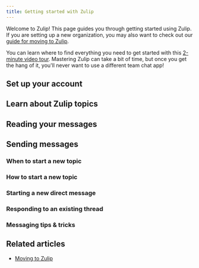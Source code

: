 ```yaml
---
title: Getting started with Zulip
---
```



Welcome to Zulip! This page guides you through getting started using
Zulip. If you are setting up a new organization, you may also want to
check out our [guide for moving to Zulip](/help/moving-to-zulip).

You can learn where to find everything you need to get started with this
[2-minute video
tour](https://static.zulipchat.com/static/navigation-tour-video/zulip-10.mp4).
Mastering Zulip can take a bit of time, but once you get the hang of
it, you'll never want to use a different team chat app!

## Set up your account

<SetUpYourAccount />

## Learn about Zulip topics

<TopicsIntro />

## Reading your messages

<ReadingConversations />

## Sending messages

### When to start a new topic

<WhenToStartANewTopic />

### How to start a new topic

<HowToStartANewTopic />

### Starting a new direct message

<StartingANewDirectMessage />

### Responding to an existing thread

<ReplyingToMessages />

### Messaging tips & tricks

<MessagingTips />

## Related articles

* [Moving to Zulip](/help/moving-to-zulip)
